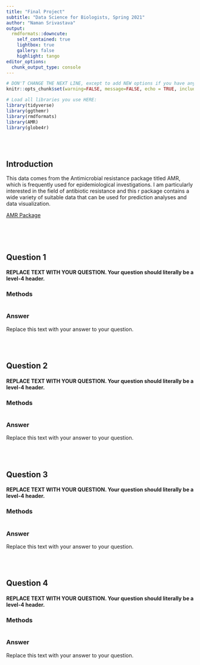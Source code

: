 ```yaml
---
title: "Final Project"
subtitle: "Data Science for Biologists, Spring 2021"
author: "Naman Srivastava"
output: 
  rmdformats::downcute:
    self_contained: true
    lightbox: true
    gallery: false
    highlight: tango
editor_options: 
  chunk_output_type: console
---
```


```r
# DON'T CHANGE THE NEXT LINE, except to add NEW options if you have any.
knitr::opts_chunk$set(warning=FALSE, message=FALSE, echo = TRUE, include = TRUE)

# Load all libraries you use HERE:
library(tidyverse)
library(ggthemr)
library(rmdformats)
library(AMR)
library(globe4r)
```

<br><br>

## Introduction

This data comes from the Antimicrobial resistance package titled AMR, which is frequently used for epidemiological investigations. I am particularly interested in the field of antibiotic resistance and this r package contains a wide variety of suitable data that can be used for prediction analyses and data visualization.

[AMR Package](https://msberends.github.io/AMR/index.html)

```r


```

<br><br>

## Question 1

#### REPLACE TEXT WITH YOUR QUESTION. Your question should literally be a level-4 header.

### Methods

```r



```


### Answer

Replace this text with your answer to your question.


<br><br>

## Question 2

#### REPLACE TEXT WITH YOUR QUESTION. Your question should literally be a level-4 header.

### Methods

```r



```


### Answer

Replace this text with your answer to your question.

<br><br>

## Question 3

#### REPLACE TEXT WITH YOUR QUESTION. Your question should literally be a level-4 header.

### Methods

```r



```


### Answer

Replace this text with your answer to your question.


<br><br>

## Question 4

#### REPLACE TEXT WITH YOUR QUESTION. Your question should literally be a level-4 header.

### Methods

```r



```


### Answer

Replace this text with your answer to your question.
